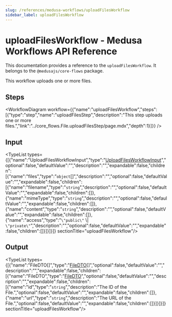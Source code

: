 ```yaml
---
slug: /references/medusa-workflows/uploadFilesWorkflow
sidebar_label: uploadFilesWorkflow
---
```



# uploadFilesWorkflow - Medusa Workflows API Reference

This documentation provides a reference to the `uploadFilesWorkflow`. It belongs to the `@medusajs/core-flows` package.

This workflow uploads one or more files.

## Steps

<WorkflowDiagram workflow={{"name":"uploadFilesWorkflow","steps":[{"type":"step","name":"uploadFilesStep","description":"This step uploads one or more files.","link":"../core_flows.File.uploadFilesStep/page.mdx","depth":1}]}} />

## Input

<TypeList types={[{"name":"UploadFilesWorkflowInput","type":"[UploadFilesWorkflowInput](../../../types/core_flows.UploadFilesWorkflowInput/page.mdx)","optional":false,"defaultValue":"","description":"","expandable":false,"children":[{"name":"files","type":"`object`[]","description":"","optional":false,"defaultValue":"","expandable":false,"children":[{"name":"filename","type":"`string`","description":"","optional":false,"defaultValue":"","expandable":false,"children":[]},{"name":"mimeType","type":"`string`","description":"","optional":false,"defaultValue":"","expandable":false,"children":[]},{"name":"content","type":"`string`","description":"","optional":false,"defaultValue":"","expandable":false,"children":[]},{"name":"access","type":"`\"public\"` \\| `\"private\"`","description":"","optional":false,"defaultValue":"","expandable":false,"children":[]}]}]}]}  sectionTitle="uploadFilesWorkflow"/>

## Output

<TypeList types={[{"name":"FileDTO[]","type":"[FileDTO](../../../../types/FileTypes/interfaces/types.FileTypes.FileDTO/page.mdx)[]","optional":false,"defaultValue":"","description":"","expandable":false,"children":[{"name":"FileDTO","type":"[FileDTO](../../../../types/FileTypes/interfaces/types.FileTypes.FileDTO/page.mdx)","optional":false,"defaultValue":"","description":"","expandable":false,"children":[{"name":"id","type":"`string`","description":"The ID of the File.","optional":false,"defaultValue":"","expandable":false,"children":[]},{"name":"url","type":"`string`","description":"The URL of the File.","optional":false,"defaultValue":"","expandable":false,"children":[]}]}]}]}  sectionTitle="uploadFilesWorkflow"/>
